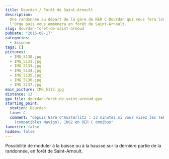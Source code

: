 ```yaml
---
title: Dourdan / Forêt de Saint-Arnoult
description:
  Une randonnée au départ de la gare de RER C Dourdan qui vous fera longer
  l'Orge puis vous emmènera en forêt de Saint-Arnoult.
slug: dourdan-foret-de-saint-arnoud
pubDate: "2016-08-17"
categories:
  - Essonne
tags: []
pictures:
  - IMG_5130.jpg
  - IMG_5131.jpg
  - IMG_5133.jpg
  - IMG_5134.jpg
  - IMG_5135.jpg
  - IMG_5136.jpg
  - IMG_5137.jpg
main_picture: IMG_5137.jpg
distance: 13
gpx_file: dourdan-foret-de-saint-arnoud.gpx
starting_point:
  station: Dourdan
  line: C
  comment: "depuis Gare d'Austerlitz : 33 minutes si vous visez les TER directs
    (compatibles Navigo), 1h02 en RER C omnibus"
favorite: false
hidden: false
---
```


Possibilité de moduler à la baisse ou à la hausse sur la dernière
partie de la randonnée, en forêt de Saint-Arnoult.
